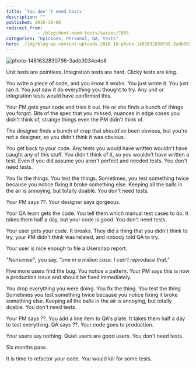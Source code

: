 ```yaml
---
title: 'You don''t need tests'
description: ""
published: 2016-10-06
redirect_from: 
            - /blog/dont-need-tests/swizec/7095
categories: "Opinions, Personal, QA, tests"
hero: ./img/blog-wp-content-uploads-2016-10-photo-1461632830798-3adb3034e4c8-1024x684.jpg
---
```

![photo-1461632830798-3adb3034e4c8](./img/blog-wp-content-uploads-2016-10-photo-1461632830798-3adb3034e4c8-1024x684.jpg)

Unit tests are pointless. Integration tests are hard. Clicky tests are king.

You write a piece of code, and you _know_ it works. You just wrote it. You just ran it. You just saw it do everything you thought to try. Any unit or integration tests would have confirmed this.

Your PM gets your code and tries it out. He or she finds a bunch of things you forgot. Bits of the spec that you missed, nuances in edge cases you didn&#x27;t think of, strange things even the PM didn&#x27;t think of.

The designer finds a bunch of crap that should&#x27;ve been obvious, but you&#x27;re not a designer, so you didn&#x27;t think it was obvious.

You get back to your code. Any tests you would have written wouldn&#x27;t have caught any of this stuff. You didn&#x27;t think of it, so you wouldn&#x27;t have written a test. Even if you did assume you aren&#x27;t perfect and needed tests. You don&#x27;t need tests.

You fix the things. You test the things. Sometimes, you test something twice because you notice fixing it broke something else. Keeping all the balls in the air is annoying, but totally doable. You don&#x27;t need tests.

Your PM says ??. Your designer says gorgeous.

Your QA team gets the code. You tell them which manual test cases to do. It takes them half a day, but your code is good. You don&#x27;t need tests.

Your user gets your code. It breaks. They did a thing that you didn&#x27;t think to try, your PM didn&#x27;t think was related, and nobody told QA to try.

Your user is nice enough to file a Usersnap report.

_&quot;Nonsense&quot;_, you say, _&quot;one in a million case. I can&#x27;t reproduce that.&quot;_

Five more users find the bug. You notice a pattern. Your PM says this is now a production issue and should be fixed immediately.

You drop everything you were doing. You fix the thing. You test the thing. Sometimes you test something twice because you notice fixing it broke something else. Keeping all the balls in the air is annoying, but totally doable. You don&#x27;t need tests.

Your PM says ??. You add a line item to QA&#x27;s plate. It takes them half a day to test everything. QA says ??. Your code goes to production.

Your users say nothing. Quiet users are good users. You don&#x27;t need tests.

Six months pass.

It is time to refactor your code. You would kill for some tests.
